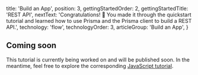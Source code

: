 
  title: 'Build an App',
  position: 3,
  gettingStartedOrder: 2,
  gettingStartedTitle: 'REST API',
  nextText: 'Congratulations! 🚀 You made it through the quickstart tutorial and learned how to use Prisma and the Prisma client to build a REST API.',
  technology: 'flow',
  technologyOrder: 3,
  articleGroup: 'Build an App',
}

## Coming soon

This tutorial is currently being worked on and will be published soon. In the meantime, feel free to explore the corresponding [JavaScript tutorial](e002).